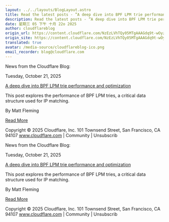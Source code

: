 ```yaml
---
layout: ../../layouts/BlogLayout.astro
title: Read the latest posts - ”A deep dive into BPF LPM trie performance and optimization”
description: Read the latest posts - ”A deep dive into BPF LPM trie performance and optimization”
date: 星期三 05 下午 十月 22o 2025
author: cloudflareblog
origin_url: https://content.cloudflare.com/NzEzLVhTQy05MTgAAAGdq9t-wOyzasq1ahSxEUQFOiwlz5kJEHIxTJ-fWwP94wZ-7AubhxtnaVTchN6a677zqjfaIAU=
origin_site: https://content.cloudflare.com/NzEzLVhTQy05MTgAAAGdq9t-wOyzasq1ahSxEUQFOiwlz5kJEHIxTJ-fWwP94wZ-7AubhxtnaVTchN6a677zqjfaIAU=
translated: true
avatar: /media-source/cloudflareblog-ico.png
email_recorder: blog@cloudflare.com
---
```



<Reference client:only="react" title="Read the latest posts - ”A deep dive into BPF LPM trie performance and optimization”" url="https://content.cloudflare.com/NzEzLVhTQy05MTgAAAGdq9t-wOyzasq1ahSxEUQFOiwlz5kJEHIxTJ-fWwP94wZ-7AubhxtnaVTchN6a677zqjfaIAU=" />

<Detail client:only="react">
	News from the Cloudflare Blog:

Tuesday, October 21, 2025

[A deep dive into BPF LPM trie performance and optimization](https://content.cloudflare.com/NzEzLVhTQy05MTgAAAGdq9t-wOyzasq1ahSxEUQFOiwlz5kJEHIxTJ-fWwP94wZ-7AubhxtnaVTchN6a677zqjfaIAU=)

This post explores the performance of BPF LPM tries, a critical data structure used for IP matching.

By Matt Fleming

[Read More](https://content.cloudflare.com/NzEzLVhTQy05MTgAAAGdq9t-wOyzasq1ahSxEUQFOiwlz5kJEHIxTJ-fWwP94wZ-7AubhxtnaVTchN6a677zqjfaIAU=)

Copyright © 2025 Cloudflare, Inc. 101 Townsend Street, San Francisco, CA 94107 www.cloudflare.com | Community | Unsubscrib
</Detail>

News from the Cloudflare Blog:

Tuesday, October 21, 2025

[A deep dive into BPF LPM trie performance and optimization](https://content.cloudflare.com/NzEzLVhTQy05MTgAAAGdq9t-wOyzasq1ahSxEUQFOiwlz5kJEHIxTJ-fWwP94wZ-7AubhxtnaVTchN6a677zqjfaIAU=)

This post explores the performance of BPF LPM tries, a critical data structure used for IP matching.

By Matt Fleming

[Read More](https://content.cloudflare.com/NzEzLVhTQy05MTgAAAGdq9t-wOyzasq1ahSxEUQFOiwlz5kJEHIxTJ-fWwP94wZ-7AubhxtnaVTchN6a677zqjfaIAU=)

Copyright © 2025 Cloudflare, Inc. 101 Townsend Street, San Francisco, CA 94107 www.cloudflare.com | Community | Unsubscrib


